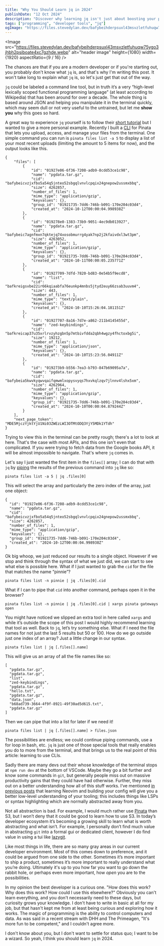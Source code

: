 ```yaml
---
title: "Why You Should Learn jq in 2024"
publishDate: "12 Oct 2024"
description: "Discover why learning jq isn't just about boosting your productivity, it's about becoming a more curious developer"
tags: ["programming", "developer tools", "jq"]
ogImage: "https://files.stevedylan.dev/bafybeihderpsuxl43msvzletfuhuqw75ygo3jhbh2psiboate4xc7gzhde.webp"
---
```



<Image
	src="https://files.stevedylan.dev/bafybeihderpsuxl43msvzletfuhuqw75ygo3jhbh2psiboate4xc7gzhde.webp"
	alt="header image"
	height={1080}
	width={1920}
	aspectRatio={9 / 16}
/>


The chances are that if you are a modern developer or if you're starting out, you probably don't know what `jq` is, and that's why I'm writing this post. It won't take long to explain what `jq` is, so let's just get that out of the way.

`jq` could be labeled a command line tool, but in truth it‘s a very “high-level lexically scoped functional programming language” (at least according to Wikipedia) that has been around for over a decade. The whole thing is based around JSON and helping you manipulate it in the terminal quickly, which may seem dull or not very useful to the untrained, but let me **show you** why this goes so hard.

A great way to experience `jq` yourself is to follow their [short tutorial](https://jqlang.github.io/jq/tutorial/) but I wanted to give a more personal example. Recently I built a [CLI](https://cli.pinata.cloud) for Pinata that lets you upload, access, and manage your files from the terminal. One simple command you can run is `pinata files list -a 5` to display a list of your most recent uploads (limiting the amount to 5 items for now), and the output looks like this.

```
{
    "files": [
        {
            "id": "01927e06-6f36-7208-adb9-8cdd53ce1c98",
            "name": "pgdata.tar.gz",
            "cid": "bafybeicvzjxfbo5a54q5jnteo52sbgqlvnvlcpqix24gnepow2ussmxbbq",
            "size": 4262857,
            "number_of_files": 1,
            "mime_type": "application/gzip",
            "keyvalues": {},
            "group_id": "01921735-7dd6-746b-b091-170e204c03d4",
            "created_at": "2024-10-12T00:00:04.998938Z"
        },
        {
            "id": "019278e0-1383-73b9-9051-4ec9db013927",
            "name": "pgdata.tar.gz",
            "cid": "bafybeic7agnfmxn7qktejq74xosobmurrg4yak7np2j2kfaivdxl3wt3pm",
            "size": 4263052,
            "number_of_files": 1,
            "mime_type": "application/gzip",
            "keyvalues": {},
            "group_id": "01921735-7dd6-746b-b091-170e204c03d4",
            "created_at": "2024-10-11T00:00:05.235771Z"
        },
        {
            "id": "01927709-7dfd-7820-bd83-0e54b5f9ecd8",
            "name": "list",
            "cid": "bafkreigsvbe22ir66kqiaabfa76eunkp4mnbs5jtyd2euy66zsab3uuvm4",
            "size": 443,
            "number_of_files": 1,
            "mime_type": "text/plain",
            "keyvalues": {},
            "created_at": "2024-10-10T15:26:04.181151Z"
        },
        {
            "id": "01927707-8a16-7d7e-a862-211b4145455d",
            "name": "zed-keybindings",
            "cid": "bafkreicap37u35xrlrvzyhzgbn5p7mtbivfdda2qbh4wgzy4fhctoxbg5i",
            "size": 19212,
            "number_of_files": 1,
            "mime_type": "application/json",
            "keyvalues": {},
            "created_at": "2024-10-10T15:23:56.04911Z"
        },
        {
            "id": "019273b9-b556-7ea3-b793-847b69095a7a",
            "name": "pgdata.tar.gz",
            "cid": "bafybeia5kwvkyqwvqaifqmwmlxopysvyqs7hxvkqlzqv7jlnnv4lshx5xm",
            "size": 4262964,
            "number_of_files": 1,
            "mime_type": "application/gzip",
            "keyvalues": {},
            "group_id": "01921735-7dd6-746b-b091-170e204c03d4",
            "created_at": "2024-10-10T00:00:04.879244Z"
        }
    ],
    "next_page_token": "MDE5MjczYjktYjU1Ni03ZWEzLWI3OTMtODQ3YjY5MDk1YTdh"
}
```

Trying to view this in the terminal can be pretty rough; there's a lot to look at here. That's the case with most APIs, and this one isn't even that complicated. If you were trying to fetch data from the Google books API, it will be almost impossible to navigate. That's where `jq` comes in.

Let's say I just wanted the first item in the `files[]` array; I can do that with `jq` by [piping](https://www.geeksforgeeks.org/piping-in-unix-or-linux/) the results of the previous command into `jq` like so:

```
pinata files list -a 5 | jq .files[0]
```

This will select the array and particularly the zero index of the array, just one object:

```
{
  "id": "01927e06-6f36-7208-adb9-8cdd53ce1c98",
  "name": "pgdata.tar.gz",
  "cid": "bafybeicvzjxfbo5a54q5jnteo52sbgqlvnvlcpqix24gnepow2ussmxbbq",
  "size": 4262857,
  "number_of_files": 1,
  "mime_type": "application/gzip",
  "keyvalues": {},
  "group_id": "01921735-7dd6-746b-b091-170e204c03d4",
  "created_at": "2024-10-12T00:00:04.998938Z"
}
```

Ok big whoop, we just reduced our results to a single object. However if we stop and think through the syntax of what we just did, we can start to see what else is possible here. What if I just wanted to grab the `cid` for the file that matches the name “pinnie”?

```
pinata files list -n pinnie | jq .files[0].cid
```

What if I can to pipe that `cid` into another command, perhaps open it in the browser?

```
pinata files list -n pinnie | jq .files[0].cid | xargs pinata gateways open
```

You might have noticed we slipped an extra tool in here called `xargs` and while it’s outside the scope of this post I would highly recommend learning that tool as well. Back to `jq`, let’s try something else. What if I need the file names for not just the last 5 results but 50 or 100. How do we go outside just one index of an array? Just a little change in our syntax.

```
pinata files list | jq [.files[].name]
```

This will give us an array of all the file names like so:

```
[
  "pgdata.tar.gz",
  "pgdata.tar.gz",
  "list",
  "zed-keybindings",
  "pgdata.tar.gz",
  "hello.txt",
  "pgdata.tar.gz",
  "data.json",
  "b68ad739-3664-4f9f-8921-49f30ad5d615.txt",
  "pgdata.tar.gz"
]
```

Then we can pipe that into a list for later if we need it!

```
pinata files list | jq [.files[].name] > files.json
```

The possibilities are endless; we could continue piping commands, use a for loop in bash, etc. `jq` is just one of those special tools that really enables you do to more from the terminal, and that brings us to the real point of this article: learning to use CLIs.

Sadly there are many devs out their whose knowledge of the terminal stops at `npm run dev` at the bottom of VSCode. Maybe they go a bit further and know some commands in `git`, but generally people miss out on massive productivity gains that they could have had otherwise. Further, they miss out on a better understanding how all of this stuff works. I‘ve mentioned [in previous posts](https://stevedylan.dev/posts/why-i-learned-vim/) that learning Neovim and building your config will give you a better low-level understanding of your tooling; this includes things like LSPs or syntax highlighting which are normally abstracted away from you.

Not all abstraction is bad. For example, I would much rather use [Pinata](https://pinata.cloud) than S3, but I won’t deny that it could be good to learn how to use S3. In today’s developer ecosystem it’s becoming a growing skill to learn what is worth abstracting and what isn’t. For example, I personally don’t find much value in abstracting `git` into a formal gui or dedicated client, however I do find value in using a tui like [lazygit](https://github.com/jesseduffield/lazygit).

Like most things in life, there are so many gray areas in our current developer environment. Most of this comes down to preference, and it could be argued from one side to the other. Sometimes it’s more important to ship a product, sometimes it’s more important to really understand what you’re doing. Ultimately it's up to you how far you want to go down the rabbit hole, or perhaps even more important, how *open* you are to the possibilities.

In my opinion the best developer is a curious one. "How does this work? Why does this work? How could I use this elsewhere?" Obviously you can't learn everything, and you don't necessarily need to these days, but curiosity grows your knowledge. I don't have to write in basic at all for my job, but that hasn't kept me from at least being curious and exploring how it works. The magic of programming is the ability to control computers and data. As was said in a recent stream with DHH and The Primeagen, "It's more fun to be competent," and I couldn't agree more.

I don't know about you, but I don't want to settle for status quo; I want to be a wizard. So yeah, I think you should learn `jq` in 2024.
